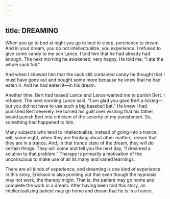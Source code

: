 ```yaml
---
---
---
```

title: DREAMING
---




When you go to bed at night you go to bed to sleep, perchance to dream. And in your dream, you do not intellectualize, you experience. I refused to give some candy to my son Lance. I told him that he had already had enough. The next morning he awakened, very happy. He told me, “I ate the whole sack full.”

And when I showed him that the sack still contained candy he thought that I must have gone out and bought some more because he knew that he had eaten it. And he had eaten it—in his dream.

Another time, Bert had teased Lance and Lance wanted me to punish Bert. I refused. The next morning Lance said, “I am glad you gave Bert a licking—but you did not have to use such a big baseball bat.” He knew I had punished Bert severely. He turned his guilt over wishing that his father would punish Bert into criticism of the severity of my punishment. So, something had happened to him.

Many subjects who tend to intellectualize, instead of going into a trance, will, some night, when they are thinking about other matters, dream that they are in a trance. And, in that trance state of the dream, they will do certain things. They will come and tell you the next day, “I dreamed a solution to that problem.” Therapy is primarily a motivation of the unconscious to make use of all its many and varied learnings.




There are all kinds of experience, and dreaming is one kind of experience. In this story, Erickson is also pointing out that even though the hypnosis may not work, the therapy might. That is, the patient may go home and complete the work in a dream. After having been told this story, an intellectualizing patient may go home and dream that he is in a trance.